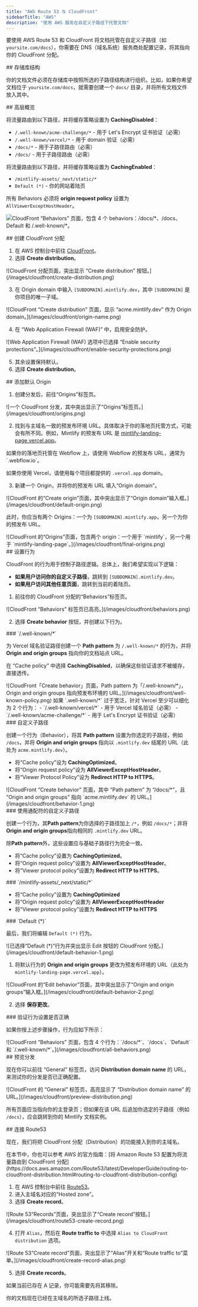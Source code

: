 ```yaml
---
title: "AWS Route 53 与 CloudFront"
sidebarTitle: "AWS"
description: "使用 AWS 服务在自定义子路径下托管文档"
---
```



要使用 AWS Route 53 和 CloudFront 将文档托管在自定义子路径（如 `yoursite.com/docs`），你需要在 DNS（域名系统）服务商处配置记录，将其指向你的 CloudFront 分配。


<div id="repository-structure">
  ## 存储库结构
</div>

你的文档文件必须在存储库中按照所选的子路径结构进行组织。比如，如果你希望文档位于 `yoursite.com/docs`，就需要创建一个 `docs/` 目录，并将所有文档文件放入其中。

<div id="high-level-overview">
  ## 高层概览
</div>

将流量路由到以下路径，并将缓存策略设置为 **CachingDisabled**：

- `/.well-known/acme-challenge/*` - 用于 Let's Encrypt 证书验证（必需）
- `/.well-known/vercel/*` - 用于 domain 验证（必需）
- `/docs/*` - 用于子路径路由（必需）
- `/docs/` - 用于子路径路由（必需）

将流量路由到以下路径，并将缓存策略设置为 **CachingEnabled**：

- `/mintlify-assets/_next/static/*`
- `Default (*)` - 你的网站着陆页

所有 Behaviors 必须将 **origin request policy** 设置为 `AllViewerExceptHostHeader`。

![CloudFront “Behaviors” 页面，包含 4 个 behaviors：`/docs/*`、`/docs`、`Default` 和 `/.well-known/*`。](/images/cloudfront/all-behaviors.png)

<div id="create-cloudfront-distribution">
  ## 创建 CloudFront 分配
</div>

1. 在 AWS 控制台中前往 [CloudFront](https://aws.amazon.com/cloudfront)。
2. 选择 **Create distribution**。

<Frame>
    ![CloudFront 分配页面，突出显示 “Create distribution” 按钮。](/images/cloudfront/create-distribution.png)
  </Frame>

3. 在 Origin domain 中输入 `[SUBDOMAIN].mintlify.dev`，其中 `[SUBDOMAIN]` 是你项目的唯一子域。

<Frame>
    ![CloudFront “Create distribution” 页面，显示 “acme.mintlify.dev” 作为 Origin domain。](/images/cloudfront/origin-name.png)
  </Frame>

4. 在 “Web Application Firewall (WAF)” 中，启用安全防护。

<Frame>
    ![Web Application Firewall (WAF) 选项中已选择 “Enable security protections”。](/images/cloudfront/enable-security-protections.png)
  </Frame>

5. 其余设置保持默认。
6. 选择 **Create distribution**。

<div id="add-default-origin">
  ## 添加默认 Origin
</div>

1. 创建分发后，前往“Origins”标签页。

<Frame>
    ![一个 CloudFront 分发，其中突出显示了“Origins”标签页。](/images/cloudfront/origins.png)
  </Frame>

2. 找到与主域名一致的预发布环境 URL。具体取决于你的落地页托管方式，可能会有所不同。例如，Mintlify 的预发布 URL 是 [mintlify-landing-page.vercel.app](https://mintlify-landing-page.vercel.app)。

<Info>
  如果你的落地页托管在 Webflow 上，请使用 Webflow 的预发布 URL，通常为 `.webflow.io`。

  如果你使用 Vercel，请使用每个项目都提供的 `.vercel.app` domain。
</Info>

3. 新建一个 Origin，并将你的预发布 URL 填入“Origin domain”。

<Frame>
    ![CloudFront 的“Create origin”页面，其中突出显示了“Origin domain”输入框。](/images/cloudfront/default-origin.png)
  </Frame>

此时，你应当有两个 Origins：一个为 `[SUBDOMAIN].mintlify.app`，另一个为你的预发布 URL。

<Frame>
  ![CloudFront 的“Origins”页面，包含两个 origin：一个用于 `mintlify`，另一个用于 `mintlify-landing-page`。](/images/cloudfront/final-origins.png)
</Frame>

<div id="set-behaviors">
  ## 设置行为
</div>

CloudFront 的行为用于控制子路径逻辑。总体上，我们希望实现以下逻辑：

- **如果用户访问你的自定义子路径**，跳转到 `[SUBDOMAIN].mintlify.dev`。
- **如果用户访问其他任意页面**，跳转到当前的着陆页。

1. 前往你的 CloudFront 分配的“Behaviors”标签页。

<Frame>
	![CloudFront “Behaviors” 标签页已高亮。](/images/cloudfront/behaviors.png)
</Frame>

2. 选择 **Create behavior** 按钮，并创建以下行为。

<div id="well-known">
  ### `/.well-known/*`
</div>

为 Vercel 域名验证路径创建一个 **Path pattern** 为 `/.well-known/*` 的行为，并将 **Origin and origin groups** 指向你的文档站点 URL。

在 “Cache policy” 中选择 **CachingDisabled**，以确保这些验证请求不被缓存，直接透传。

<Frame>
  ![CloudFront「Create behavior」页面，Path pattern 为「/.well-known/*」，Origin and origin groups 指向预发布环境的 URL。](/images/cloudfront/well-known-policy.png)
</Frame>

<Info>
如果 `.well-known/*` 过于宽泛，针对 Vercel 至少可以细化为 2 个行为：
  - `/.well-known/vercel/*` - 用于 Vercel 域名验证（必需）
  - `/.well-known/acme-challenge/*` - 用于 Let's Encrypt 证书验证（必需）
</Info>

<div id="your-custom-subpath">
  ### 自定义子路径
</div>

创建一个行为（Behavior），将其 **Path pattern** 设置为你选定的子路径，例如 `/docs`，并将 **Origin and origin groups** 指向以 `.mintlify.dev` 结尾的 URL（此处为 `acme.mintlify.dev`）。

- 将“Cache policy”设为 **CachingOptimized**。
- 将“Origin request policy”设为 **AllViewerExceptHostHeader**。
- 将“Viewer Protocol Policy”设为 **Redirect HTTP to HTTPS**。

<Frame>
  ![CloudFront “Create behavior” 页面，其中 “Path pattern” 为 “/docs/*”，且 “Origin and origin groups” 指向 `acme.mintlify.dev` 的 URL。](/images/cloudfront/behavior-1.png)
</Frame>

<div id="your-custom-subpath-with-wildcard">
  ### 使用通配符的自定义子路径
</div>

创建一个行为，其**Path pattern**为你选择的子路径加上 `/*`，例如 `/docs/*`；并将**Origin and origin groups**指向相同的 `.mintlify.dev` URL。

除**Path pattern**外，这些设置应与基础子路径行为完全一致。

- 将“Cache policy”设置为 **CachingOptimized**。
- 将“Origin request policy”设置为 **AllViewerExceptHostHeader**。
- 将“Viewer protocol policy”设置为 **Redirect HTTP to HTTPS**。

<div id="mintlify-assets_nextstatic">
  ### `/mintlify-assets/_next/static/*`
</div>

- 将“Cache policy”设置为 **CachingOptimized**
 - 将“Origin request policy”设置为 **AllViewerExceptHostHeader**
 - 将“Viewer protocol policy”设置为 **Redirect HTTP to HTTPS**

<div id="default">
  ### `Default (*)`
</div>

最后，我们将编辑 `Default (*)` 行为。

<Frame>
  ![已选择“Default (*)”行为并突出显示 Edit 按钮的 CloudFront 分配。](/images/cloudfront/default-behavior-1.png)
</Frame>

1. 将默认行为的 **Origin and origin groups** 更改为预发布环境的 URL（此处为 `mintlify-landing-page.vercel.app`）。

<Frame>
  ![CloudFront 的“Edit behavior”页面，其中突出显示了“Origin and origin groups”输入框。](/images/cloudfront/default-behavior-2.png)
</Frame>

2. 选择 **保存更改**。

<div id="check-behaviors-are-set-up-correctly">
  ### 验证行为设置是否正确
</div>

如果你按上述步骤操作，行为应如下所示：

<Frame>
  ![CloudFront “Behaviors” 页面，包含 4 个行为：`/docs/*`、`/docs`、`Default` 和 `/.well-known/*`。](/images/cloudfront/all-behaviors.png)
</Frame>

<div id="preview-distribution">
  ## 预览分发
</div>

现在你可以前往 “General” 标签页，访问 **Distribution domain name** 的 URL，来测试你的分发是否已正确配置。

<Frame>
  ![CloudFront 的 “General” 标签页，高亮显示了 “Distribution domain name” 的 URL。](/images/cloudfront/preview-distribution.png)
</Frame>

所有页面应当指向你的主登录页；但如果在该 URL 后追加你选定的子路径（例如 `/docs`），应会跳转到你的 Mintlify 文档实例。

<div id="connect-with-route53">
  ## 连接 Route53
</div>

现在，我们将把 CloudFront 分配（Distribution）的功能接入到你的主域名。

<Note>
  在本节中，你也可以参考 AWS 的官方指南：[将 Amazon Route 53 配置为将流量路由到 CloudFront 分配](https://docs.aws.amazon.com/Route53/latest/DeveloperGuide/routing-to-cloudfront-distribution.html#routing-to-cloudfront-distribution-config)
</Note>

1. 在 AWS 控制台中前往 [Route53](https://aws.amazon.com/route53)。
2. 进入主域名对应的“Hosted zone”。
3. 选择 **Create record**。

<Frame>
  ![Route 53“Records”页面，突出显示了“Create record”按钮。](/images/cloudfront/route53-create-record.png)
</Frame>

4. 打开 `Alias`，然后在 **Route traffic to** 中选择 `Alias to CloudFront distribution` 选项。

<Frame>
  ![Route 53“Create record”页面，突出显示了“Alias”开关和“Route traffic to”菜单。](/images/cloudfront/create-record-alias.png)
</Frame>

5. 选择 **Create records**。

<Note>
  如果当前已存在 A 记录，你可能需要先将其移除。
</Note>

你的文档现在已经在主域名的所选子路径上线。

<Propagating />